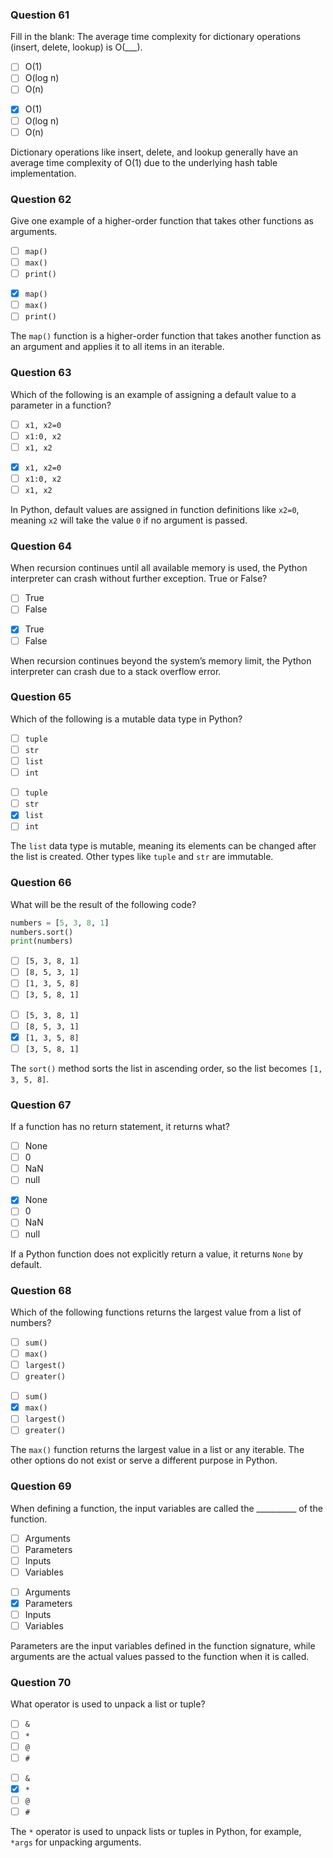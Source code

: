 ### Question 61 {.question}

Fill in the blank: The average time complexity for dictionary operations (insert, delete, lookup) is O(___).

::: {.r-stack}

::: {.absolute .left-0 .top-0 width=100%}
- [ ] O(1)
- [ ] O(log n)
- [ ] O(n)
:::

::: {.fragment .fade-in .absolute .left-0 .top-0 width=100%}
- [x] O(1)
- [ ] O(log n)
- [ ] O(n)


::: {.explanation}
Dictionary operations like insert, delete, and lookup generally have an average time complexity of O(1) due to the underlying hash table implementation.
:::
:::
:::

### Question 62 {.question}

Give one example of a higher-order function that takes other functions as arguments.

::: {.r-stack}

::: {.absolute .left-0 .top-0 width=100%}
- [ ] `map()`
- [ ] `max()`
- [ ] `print()`
:::

::: {.fragment .fade-in .absolute .left-0 .top-0 width=100%}
- [x] `map()`
- [ ] `max()`
- [ ] `print()`


::: {.explanation}
The `map()` function is a higher-order function that takes another function as an argument and applies it to all items in an iterable.
:::
:::
:::

### Question 63 {.question}

Which of the following is an example of assigning a default value to a parameter in a function?

::: {.r-stack}

::: {.absolute .left-0 .top-0 width=100%}
- [ ] `x1, x2=0`
- [ ] `x1:0, x2`
- [ ] `x1, x2`
:::

::: {.fragment .fade-in .absolute .left-0 .top-0 width=100%}
- [x] `x1, x2=0`
- [ ] `x1:0, x2`
- [ ] `x1, x2`


::: {.explanation}
In Python, default values are assigned in function definitions like `x2=0`, meaning `x2` will take the value `0` if no argument is passed.
:::
:::
:::

### Question 64 {.question}

When recursion continues until all available memory is used, the Python interpreter can crash without further exception. True or False?

::: {.r-stack}

::: {.absolute .left-0 .top-0 width=100%}
- [ ] True
- [ ] False
:::

::: {.fragment .fade-in .absolute .left-0 .top-0 width=100%}
- [x] True
- [ ] False


::: {.explanation}
When recursion continues beyond the system's memory limit, the Python interpreter can crash due to a stack overflow error.
:::
:::
:::

### Question 65 {.question}

Which of the following is a mutable data type in Python?

::: {.r-stack}

::: {.absolute .left-0 .top-0 width=100%}
- [ ] `tuple`
- [ ] `str`
- [ ] `list`
- [ ] `int`
:::

::: {.fragment .fade-in .absolute .left-0 .top-0 width=100%}
- [ ] `tuple`
- [ ] `str`
- [x] `list`
- [ ] `int`


::: {.explanation}
The `list` data type is mutable, meaning its elements can be changed after the list is created. Other types like `tuple` and `str` are immutable.
:::
:::
:::

### Question 66 {.question}

What will be the result of the following code?

```python
numbers = [5, 3, 8, 1]
numbers.sort()
print(numbers)
```

::: {.r-stack}

::: {.absolute .left-0 .top-0 width=100%}
- [ ] `[5, 3, 8, 1]`
- [ ] `[8, 5, 3, 1]`
- [ ] `[1, 3, 5, 8]`
- [ ] `[3, 5, 8, 1]`
:::

::: {.fragment .fade-in .absolute .left-0 .top-0 width=100%}
- [ ] `[5, 3, 8, 1]`
- [ ] `[8, 5, 3, 1]`
- [x] `[1, 3, 5, 8]`
- [ ] `[3, 5, 8, 1]`


::: {.explanation}
The `sort()` method sorts the list in ascending order, so the list becomes `[1, 3, 5, 8]`.
:::
:::
:::

### Question 67 {.question}

If a function has no return statement, it returns what?

::: {.r-stack}

::: {.absolute .left-0 .top-0 width=100%}
- [ ] None
- [ ] 0
- [ ] NaN
- [ ] null
:::

::: {.fragment .fade-in .absolute .left-0 .top-0 width=100%}
- [x] None
- [ ] 0
- [ ] NaN
- [ ] null


::: {.explanation}
If a Python function does not explicitly return a value, it returns `None` by default.
:::
:::
:::

### Question 68 {.question}

Which of the following functions returns the largest value from a list of numbers?

::: {.r-stack}

::: {.absolute .left-0 .top-0 width=100%}
- [ ] `sum()`
- [ ] `max()`
- [ ] `largest()`
- [ ] `greater()`
:::

::: {.fragment .fade-in .absolute .left-0 .top-0 width=100%}
- [ ] `sum()`
- [x] `max()`
- [ ] `largest()`
- [ ] `greater()`


::: {.explanation}
The `max()` function returns the largest value in a list or any iterable. The other options do not exist or serve a different purpose in Python.
:::
:::
:::

### Question 69 {.question}

When defining a function, the input variables are called the __________ of the function.

::: {.r-stack}

::: {.absolute .left-0 .top-0 width=100%}
- [ ] Arguments
- [ ] Parameters
- [ ] Inputs
- [ ] Variables
:::

::: {.fragment .fade-in .absolute .left-0 .top-0 width=100%}
- [ ] Arguments
- [x] Parameters
- [ ] Inputs
- [ ] Variables


::: {.explanation}
Parameters are the input variables defined in the function signature, while arguments are the actual values passed to the function when it is called.
:::
:::
:::

### Question 70 {.question}

What operator is used to unpack a list or tuple?

::: {.r-stack}

::: {.absolute .left-0 .top-0 width=100%}
- [ ] `&`
- [ ] `*`
- [ ] `@`
- [ ] `#`
:::

::: {.fragment .fade-in .absolute .left-0 .top-0 width=100%}
- [ ] `&`
- [x] `*`
- [ ] `@`
- [ ] `#`


::: {.explanation}
The `*` operator is used to unpack lists or tuples in Python, for example, `*args` for unpacking arguments.
:::
:::
:::

